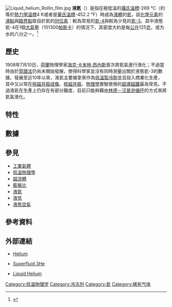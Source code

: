 {{Chembox
| Name = 液氦
| NameEn =  Liquid helium
| ImageFile = 2 Helium.png
|  ImageSize = 
|  ImageAlt = 
| IUPACName = Liquid helium
| IUPACNameZh = 液氦
| OtherNames = 
| Section1 = {{Chembox Identifiers
|   CASNo =7440-59-7
|   CASNo_Ref = {{cascite}}
|   PubChem = 23987
|   SMILES =  }}
| Section2 = {{Chembox Properties
|   Formula =He
|   MolarMass = 4.0023
|   Appearance = 
|   Density = 0.125 g/cm<sup>3</sup>（液体）
|   MeltingPt = 	(at 2.5 MPa) 0.95 K，−272.20 °C，−457.96 °F
|   BoilingPt = 4.222 K，−268.928 °C，−452.070 °F
|   Solubility = 
|   VaporPressure = 100kPa (-268.94 °C)
}}
| Section3 = {{Chembox Hazards
|   ExternalMSDS = 
|   MainHazards = 
|   FlashPt = 
|   NFPA-H = 3
|   NFPA-F = 0
|   NFPA-R = 0
|   NFPA-O = CRY 
  }}
}}
[[Image:Liquid_helium_Rollin_film.jpg|right]]
'''液氦'''（{{Lang-en|'''Liquid helium'''}}）是指在極低溫的[[攝氏溫標|攝氏溫標]]-269 °C（約等於[[熱力學溫標|熱力學溫標]]4 K或者是[[華氏溫標|華氏溫標]]-452.2 °F）時成為[[液體|液體]]的[[氦|氦]]，該[[化學元素|化學元素]]的[[沸點|沸點]]與[[臨界點_(熱力學)|臨界點]]取自於氦的[[同位素|同位素]]：較為常見的[[氦-4|氦-4]]與較為少見的[[氦-3|氦-3]]。其中液態氦-4在1個[[氣壓|大氣壓]]（101300[[帕斯卡|帕斯卡]]）的情況下，其密度大約是每[[公升|公升]]125[[克|克]]，或为水的八分之一。<ref name="uoreg">{{cite web | url = http://pages.uoregon.edu/rjd/vapor1.htm | title = The Observed Properties of Liquid Helium at the Saturated Vapor Pressure | publisher = [[University_of_Oregon|University of Oregon]] | date = 2004 | access-date = 2021-03-16 | archive-date = 2015-05-26 | archive-url = https://web.archive.org/web/20150526005325/http://pages.uoregon.edu/rjd/vapor1.htm | dead-url = no }}</ref>

== 歷史 ==
1908年7月10日，[[荷蘭|荷蘭]]物理學家[[海克·卡末林·昂內斯|海克·卡末林·昂內斯]]首次將氦氣進行液化；不過當時由於[[質譜法|質譜法]]仍尚未開始發展，使得科學家並沒有同時測量出關於液態氦-3的數據。發展至近10年以來，液氦主要被拿來作為[[低溫物理學|低溫]][[工作介質|製冷劑]]並且投入商業化生產，其中又以常在[[核磁共振成像|核磁共振成像]]、[[核磁共振|核磁共振]]、[[物理學|物理學]]實驗使用的[[超導磁鐵|超導磁鐵]]最為常見。不過液氦在生產上仍存在有部分難度，目前只能夠藉由[[林德－汉普逊循环|林德－汉普逊循环]]的方式來將氦氣液化。

== 特性 ==

== 數據 ==

== 參見 ==
* [[工業氣體|工業氣體]]
* [[低溫物理學|低溫物理學]]
* [[超流體|超流體]]
* [[膨脹比|膨脹比]]
* [[液氮|液氮]]
* [[液氫|液氫]]
* [[液態空氣|液態空氣]]

== 參考資料 ==

== 外部連結 ==
* {{en}} [http://ltl.tkk.fi/research/theory/helium.html Helium] {{Wayback|url=http://ltl.tkk.fi/research/theory/helium.html |date=20160603191937 }}
* {{en}} [http://ltl.tkk.fi/research/theory/he3.html Superfluid 3He] {{Wayback|url=http://ltl.tkk.fi/research/theory/he3.html |date=20200711184915 }}
* {{en}} [http://hyperphysics.phy-astr.gsu.edu/hbase/lhel.html Liquid Helium] {{Wayback|url=http://hyperphysics.phy-astr.gsu.edu/hbase/lhel.html |date=20180209065528 }}

{{Authority control}}
{{DEFAULTSORT:Y}}
[[Category:低温物理学|Category:低温物理学]]
[[Category:冷冻剂|Category:冷冻剂]]
[[Category:氦|Category:氦]]
[[Category:稀有气体|Category:稀有气体]]
